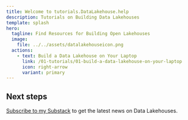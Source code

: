 ```yaml
---
title: Welcome to tutorials.DataLakehouse.help
description: Tutorials on Building Data Lakehouses
template: splash
hero:
  tagline: Find Resources for Building Open Lakehouses
  image:
    file: ../../assets/datalakehouseicon.png
  actions:
    - text: Build a Data Lakehouse on Your Laptop
      link: /01-tutorials/01-build-a-data-lakehouse-on-your-laptop
      icon: right-arrow
      variant: primary
---
```



## Next steps

[Subscribe to my Substack](https://amdatalakehouse.substack.com) to get the latest news on Data Lakehouses.
